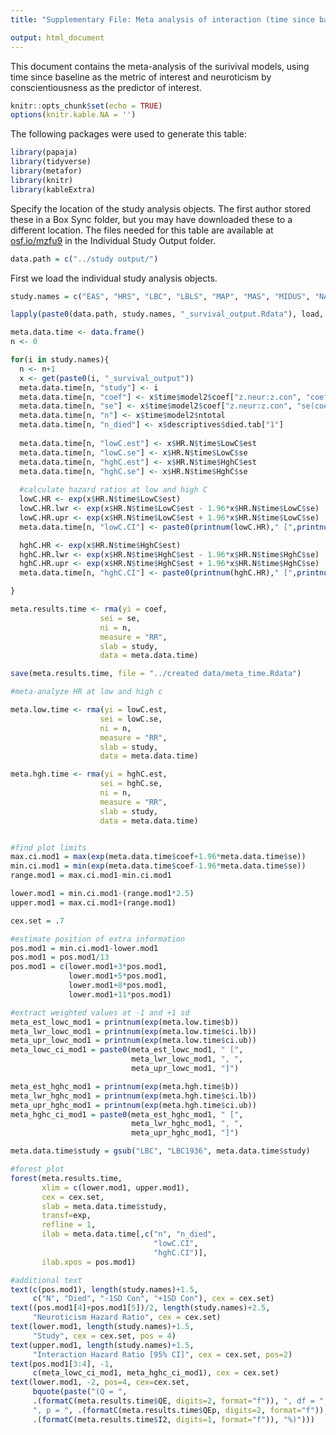```yaml
---
title: "Supplementary File: Meta analysis of interaction (time since baseline as metric)"

output: html_document
---
```

This document contains the meta-analysis of the surivival models, using time since baseline as the metric of interest and neuroticism by conscientiousness as the predictor of interest.

```r
knitr::opts_chunk$set(echo = TRUE)
options(knitr.kable.NA = '')
```

The following packages were used to generate this table: 

```r
library(papaja)
library(tidyverse)
library(metafor)
library(knitr)
library(kableExtra)
```

Specify the location of the study analysis objects. The first author stored these in a Box Sync folder, but you may have downloaded these to a different location. The files needed for this table are available at [osf.io/mzfu9](https://osf.io/mzfu9/) in the Individual Study Output folder.

```r
data.path = c("../study output/")
```

First we load the individual study analysis objects.

```r
study.names = c("EAS", "HRS", "LBC", "LBLS", "MAP", "MAS", "MIDUS", "NAS", "OATS", "ROS", "SLS", "WLS")

lapply(paste0(data.path, study.names, "_survival_output.Rdata"), load, .GlobalEnv)
```


```r
meta.data.time <- data.frame()
n <- 0

for(i in study.names){
  n <- n+1
  x <- get(paste0(i, "_survival_output"))
  meta.data.time[n, "study"] <- i
  meta.data.time[n, "coef"] <- x$time$model2$coef["z.neur:z.con", "coef"]
  meta.data.time[n, "se"] <- x$time$model2$coef["z.neur:z.con", "se(coef)"]
  meta.data.time[n, "n"] <- x$time$model2$ntotal
  meta.data.time[n, "n_died"] <- x$descriptives$died.tab["1"]
  
  meta.data.time[n, "lowC.est"] <- x$HR.N$time$LowC$est
  meta.data.time[n, "lowC.se"] <- x$HR.N$time$LowC$se
  meta.data.time[n, "hghC.est"] <- x$HR.N$time$HghC$est
  meta.data.time[n, "hghC.se"] <- x$HR.N$time$HghC$se
  
  #calculate hazard ratios at low and high C
  lowC.HR <- exp(x$HR.N$time$LowC$est)
  lowC.HR.lwr <- exp(x$HR.N$time$LowC$est - 1.96*x$HR.N$time$LowC$se)
  lowC.HR.upr <- exp(x$HR.N$time$LowC$est + 1.96*x$HR.N$time$LowC$se)
  meta.data.time[n, "lowC.CI"] <- paste0(printnum(lowC.HR)," [",printnum(lowC.HR.lwr),", ",printnum(lowC.HR.upr),"]")

  hghC.HR <- exp(x$HR.N$time$HghC$est)
  hghC.HR.lwr <- exp(x$HR.N$time$HghC$est - 1.96*x$HR.N$time$HghC$se)
  hghC.HR.upr <- exp(x$HR.N$time$HghC$est + 1.96*x$HR.N$time$HghC$se)
  meta.data.time[n, "hghC.CI"] <- paste0(printnum(hghC.HR)," [",printnum(hghC.HR.lwr),", ",printnum(hghC.HR.upr),"]")

}

meta.results.time <- rma(yi = coef, 
                    sei = se, 
                    ni = n,  
                    measure = "RR",
                    slab = study, 
                    data = meta.data.time)
```

```r
save(meta.results.time, file = "../created data/meta_time.Rdata")
```


```r
#meta-analyze HR at low and high c

meta.low.time <- rma(yi = lowC.est, 
                    sei = lowC.se, 
                    ni = n,  
                    measure = "RR",
                    slab = study, 
                    data = meta.data.time)

meta.hgh.time <- rma(yi = hghC.est, 
                    sei = hghC.se, 
                    ni = n,  
                    measure = "RR",
                    slab = study, 
                    data = meta.data.time)


#find plot limits
max.ci.mod1 = max(exp(meta.data.time$coef+1.96*meta.data.time$se))
min.ci.mod1 = min(exp(meta.data.time$coef-1.96*meta.data.time$se))
range.mod1 = max.ci.mod1-min.ci.mod1

lower.mod1 = min.ci.mod1-(range.mod1*2.5)
upper.mod1 = max.ci.mod1+(range.mod1)

cex.set = .7

#estimate position of extra information
pos.mod1 = min.ci.mod1-lower.mod1
pos.mod1 = pos.mod1/13
pos.mod1 = c(lower.mod1+3*pos.mod1,
             lower.mod1+5*pos.mod1,
             lower.mod1+8*pos.mod1,
             lower.mod1+11*pos.mod1)

#extract weighted values at -1 and +1 sd
meta_est_lowc_mod1 = printnum(exp(meta.low.time$b))
meta_lwr_lowc_mod1 = printnum(exp(meta.low.time$ci.lb))
meta_upr_lowc_mod1 = printnum(exp(meta.low.time$ci.ub))
meta_lowc_ci_mod1 = paste0(meta_est_lowc_mod1, " [",
                           meta_lwr_lowc_mod1, ", ",
                           meta_upr_lowc_mod1, "]")

meta_est_hghc_mod1 = printnum(exp(meta.hgh.time$b))
meta_lwr_hghc_mod1 = printnum(exp(meta.hgh.time$ci.lb))
meta_upr_hghc_mod1 = printnum(exp(meta.hgh.time$ci.ub))
meta_hghc_ci_mod1 = paste0(meta_est_hghc_mod1, " [",
                           meta_lwr_hghc_mod1, ", ",
                           meta_upr_hghc_mod1, "]")

meta.data.time$study = gsub("LBC", "LBC1936", meta.data.time$study)

#forest plot
forest(meta.results.time,
       xlim = c(lower.mod1, upper.mod1),
       cex = cex.set,
       slab = meta.data.time$study,
       transf=exp,
       refline = 1,
       ilab = meta.data.time[,c("n", "n_died",
                                "lowC.CI",
                                "hghC.CI")],
       ilab.xpos = pos.mod1)

#additional text
text(c(pos.mod1), length(study.names)+1.5,
     c("N", "Died", "-1SD Con", "+1SD Con"), cex = cex.set)
text((pos.mod1[4]+pos.mod1[5])/2, length(study.names)+2.5,
     "Neuroticism Hazard Ratio", cex = cex.set)
text(lower.mod1, length(study.names)+1.5,
     "Study", cex = cex.set, pos = 4)
text(upper.mod1, length(study.names)+1.5,
     "Interaction Hazard Ratio [95% CI]", cex = cex.set, pos=2)
text(pos.mod1[3:4], -1,
     c(meta_lowc_ci_mod1, meta_hghc_ci_mod1), cex = cex.set)
text(lower.mod1, -2, pos=4, cex=cex.set, 
     bquote(paste("(Q = ",
     .(formatC(meta.results.time$QE, digits=2, format="f")), ", df = ", .(meta.results.time$k - meta.results.time$p),
     ", p = ", .(formatC(meta.results.time$QEp, digits=2, format="f")), "; ", I^2, " = ",
     .(formatC(meta.results.time$I2, digits=1, format="f")), "%)")))
```